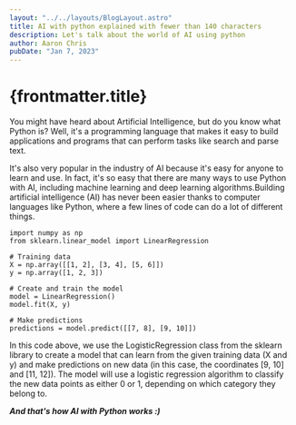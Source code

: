 ```yaml
---
layout: "../../layouts/BlogLayout.astro"
title: AI with python explained with fewer than 140 characters
description: Let's talk about the world of AI using python
author: Aaron Chris
pubDate: "Jan 7, 2023"
---
```



# {frontmatter.title}



You might have heard about Artificial Intelligence, but do you know what Python is? Well, it's a programming language that makes it easy to build applications and programs that can perform tasks like search and parse text.

It's also very popular in the industry of AI because it's easy for anyone to learn and use. In fact, it's so easy that there are many ways to use Python with AI, including machine learning and deep learning algorithms.Building artificial intelligence (AI) has never been easier thanks to computer languages like Python, where a few lines of code can do a lot of different things.

```
import numpy as np
from sklearn.linear_model import LinearRegression

# Training data
X = np.array([[1, 2], [3, 4], [5, 6]])
y = np.array([1, 2, 3])

# Create and train the model
model = LinearRegression()
model.fit(X, y)

# Make predictions
predictions = model.predict([[7, 8], [9, 10]])

```


In this code above, we use the LogisticRegression class from the sklearn library to create a model that can learn from the given training data (X and y) and make predictions on new data (in this case, the coordinates [9, 10] and [11, 12]). The model will use a logistic regression algorithm to classify the new data points as either 0 or 1, depending on which category they belong to.





***And that's how AI with Python works :)***
